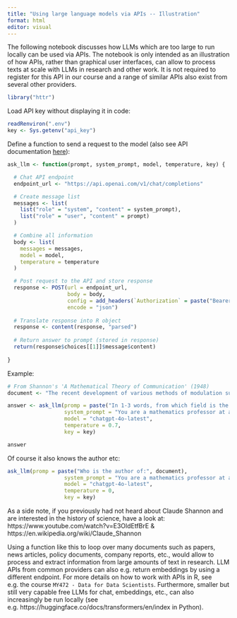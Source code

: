 ```yaml
---
title: "Using large language models via APIs -- Illustration"
format: html
editor: visual
---
```


The following notebook discusses how LLMs which are too large to run locally can be used via APIs. The notebook is only intended as an illustration of how APIs, rather than graphical user interfaces, can allow to process texts at scale with LLMs in research and other work. It is not required to register for this API in our course and a range of similar APIs also exist from several other providers.

```r
library("httr")
```

Load API key without displaying it in code:

```r
readRenviron(".env")
key <- Sys.getenv("api_key")
```

Define a function to send a request to the model (also see API documentation [here](https://platform.openai.com/docs/introduction)):

```r
ask_llm <- function(prompt, system_prompt, model, temperature, key) {

  # Chat API endpoint
  endpoint_url <- "https://api.openai.com/v1/chat/completions"

  # Create message list
  messages <- list(
    list("role" = "system", "content" = system_prompt),
    list("role" = "user", "content" = prompt)
  )

  # Combine all information
  body <- list(
    messages = messages,
    model = model,
    temperature = temperature
  )

  # Post request to the API and store response
  response <- POST(url = endpoint_url,
                   body = body,
                   config = add_headers(`Authorization` = paste("Bearer", key)),
                   encode = "json")
  
  # Translate response into R object
  response <- content(response, "parsed")
  
  # Return answer to prompt (stored in response)
  return(response$choices[[1]]$message$content) 
  
}
```

Example:

```r
# From Shannon's 'A Mathematical Theory of Communication' (1948)
document <- "The recent development of various methods of modulation such as PCM and PPM which exchange bandwidth for signal-to-noise ratio has intensified the interest in a general theory of communication. A basis for such a theory is contained in the important papers of Nyquist 1 and Hartley 2 on this subject. In the present paper we will extend the theory to include a number of new factors, in particular the effect of noise in the channel, and the savings possible due to the statistical structure of the original message and due to the nature of the final destination of the information."

answer <- ask_llm(promp = paste("In 1-3 words, from which field is the following text:", document),
                  system_prompt = "You are a mathematics professor at a research university",
                  model = "chatgpt-4o-latest",
                  temperature = 0.7,
                  key = key)

answer
```

Of course it also knows the author etc:

```r
ask_llm(promp = paste("Who is the author of:", document),
                  system_prompt = "You are a mathematics professor at a research university",
                  model = "chatgpt-4o-latest",
                  temperature = 0,
                  key = key)
```

As a side note, if you previously had not heard about Claude Shannon and are interested in the history of science, have a look at: https://www.youtube.com/watch?v=E3OldEtfBrE & https://en.wikipedia.org/wiki/Claude_Shannon

Using a function like this to loop over many documents such as papers, news articles, policy documents, company reports, etc., would allow to process and extract information from large amounts of text in research. LLM APIs from common providers can also e.g. return embeddings by using a different endpoint. For more details on how to work with APIs in R, see e.g. the course `MY472 - Data for Data Scientists`. Furthermore, smaller but still very capable free LLMs for chat, embeddings, etc., can also increasingly be run locally (see e.g. https://huggingface.co/docs/transformers/en/index in Python).
